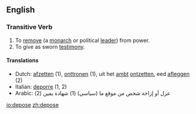 ==English==

===Transitive Verb===
{{en-infl-reg-other-e|depos|e}}

# To [[remove]] (a [[monarch]] or political [[lead]]er) from power.
# To give as sworn [[testimony]].

====Translations====
*Dutch: [[afzetten]] (1), [[onttronen]] (1), uit het [[ambt]] [[ontzetten]], eed [[afleggen]] (2)
*Italian: [[deporre]] (1, 2)
*Arabic: عزل أو إزاحة شخص من موقع ما (سياسي) (1) شهادة يمين (2)

[[io:depose]]
[[zh:depose]]